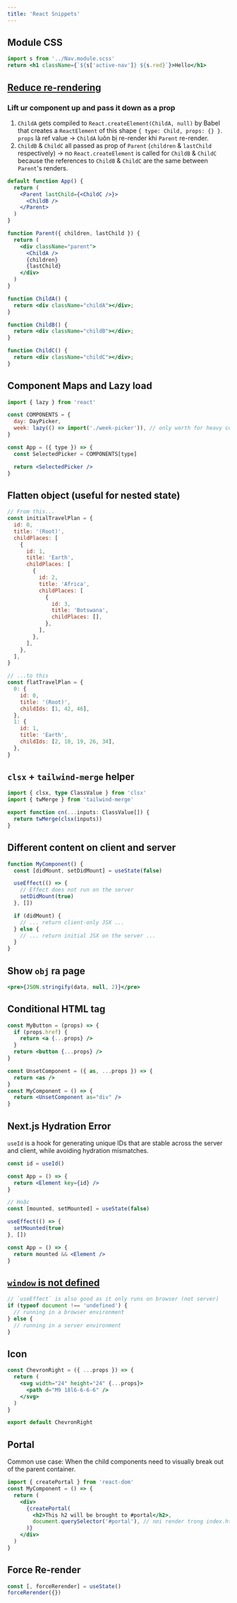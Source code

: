 ```yaml
---
title: 'React Snippets'
---
```


## Module CSS

```jsx
import s from '../Nav.module.scss'
return <h1 className={`${s['active-nav']} ${s.red}`}>Hello</h1>
```

## [Reduce re-rendering](https://www.zhenghao.io/art/blog/react-rerender/flowchart.jpeg)

### Lift ur component up and pass it down as a prop

1. `ChildA` gets compiled to `React.createElement(ChildA, null)` by Babel that creates a `ReactElement` of this shape `{ type: Child, props: {} }`. `props` là ref value &rarr; `ChildA` luôn bị re-render khi `Parent` re-render.
2. `ChildB` & `ChildC` all passed as prop of `Parent` (`children` & `lastChild` respectively) &rarr; no `React.createElement` is called for `ChildB` & `ChildC` because the references to `ChildB` & `ChildC` are the same between `Parent`'s renders.

```jsx
default function App() {
  return (
    <Parent lastChild={<ChildC />}>
      <ChildB />
    </Parent>
  )
}

function Parent({ children, lastChild }) {
  return (
    <div className="parent">
      <ChildA />
      {children}
      {lastChild}
    </div>
  )
}

function ChildA() {
  return <div className="childA"></div>;
}

function ChildB() {
  return <div className="childB"></div>;
}

function ChildC() {
  return <div className="childC"></div>;
}
```

## Component Maps and Lazy load

```jsx
import { lazy } from 'react'

const COMPONENTS = {
  day: DayPicker,
  week: lazy(() => import('./week-picker')), // only worth for heavy components
}

const App = ({ type }) => {
  const SelectedPicker = COMPONENTS[type]

  return <SelectedPicker />
}
```

## Flatten object (useful for nested state)

```js
// From this...
const initialTravelPlan = {
  id: 0,
  title: '(Root)',
  childPlaces: [
    {
      id: 1,
      title: 'Earth',
      childPlaces: [
        {
          id: 2,
          title: 'Africa',
          childPlaces: [
            {
              id: 3,
              title: 'Botswana',
              childPlaces: [],
            },
          ],
        },
      ],
    },
  ],
}

// ...to this
const flatTravelPlan = {
  0: {
    id: 0,
    title: '(Root)',
    childIds: [1, 42, 46],
  },
  1: {
    id: 1,
    title: 'Earth',
    childIds: [2, 10, 19, 26, 34],
  },
}
```

## `clsx` + `tailwind-merge` helper

```ts
import { clsx, type ClassValue } from 'clsx'
import { twMerge } from 'tailwind-merge'

export function cn(...inputs: ClassValue[]) {
  return twMerge(clsx(inputs))
}
```

## Different content on client and server

```jsx
function MyComponent() {
  const [didMount, setDidMount] = useState(false)

  useEffect(() => {
    // Effect does not run on the server
    setDidMount(true)
  }, [])

  if (didMount) {
    // ... return client-only JSX ...
  } else {
    // ... return initial JSX on the server ...
  }
}
```

## Show `obj` ra page

```jsx
<pre>{JSON.stringify(data, null, 2)}</pre>
```

## Conditional HTML tag

```jsx
const MyButton = (props) => {
  if (props.href) {
    return <a {...props} />
  }
  return <button {...props} />
}

const UnsetComponent = ({ as, ...props }) => {
  return <as />
}
const MyComponent = () => {
  return <UnsetComponent as="div" />
}
```

## Next.js Hydration Error

`useId` is a hook for generating unique IDs that are stable across the server and client, while avoiding hydration mismatches.

```jsx
const id = useId()

const App = () => {
  return <Element key={id} />
}

// Hoặc
const [mounted, setMounted] = useState(false)

useEffect(() => {
  setMounted(true)
}, [])

const App = () => {
  return mounted && <Element />
}
```

## [`window` is not defined](https://remix.run/docs/en/main/guides/gotchas#typeof-window-checks)

```js
// `useEffect` is also good as it only runs on browser (not server)
if (typeof document !== 'undefined') {
  // running in a browser environment
} else {
  // running in a server environment
}
```

## Icon

```jsx title='ChevronRight.tsx'
const ChevronRight = ({ ...props }) => {
  return (
    <svg width="24" height="24" {...props}>
      <path d="M9 18l6-6-6-6" />
    </svg>
  )
}

export default ChevronRight
```

## Portal

Common use case: When the child components need to visually break out of the parent container.

```jsx
import { createPortal } from 'react-dom'
const MyComponent = () => {
  return (
    <div>
      {createPortal(
        <h2>This h2 will be brought to #portal</h2>,
        document.querySelector('#portal'), // nơi render trong index.html
      )}
    </div>
  )
}
```

## Force Re-render

```jsx
const [, forceRerender] = useState()
forceRerender({})
```
